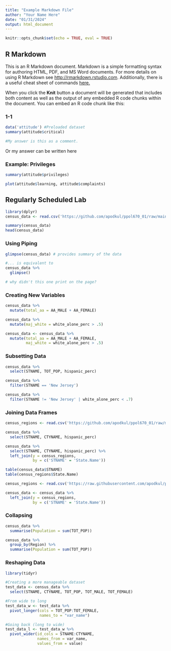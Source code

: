 ```yaml
---
title: "Example Markdown File"
author: "Your Name Here"
date: "01/31/2024"
output: html_document
---
```


```r
knitr::opts_chunk$set(echo = TRUE, eval = TRUE)
```

## R Markdown 

This is an R Markdown document. Markdown is a simple formatting syntax for authoring HTML, PDF, and MS Word documents. For more details on using R Markdown see <http://rmarkdown.rstudio.com>. Additionally, there is a useful cheat sheet of commands [here.](https://www.rstudio.com/wp-content/uploads/2015/02/rmarkdown-cheatsheet.pdf)

When you click the **Knit** button a document will be generated that includes both content as well as the output of any embedded R code chunks within the document. You can embed an R code chunk like this:

### 1-1
```r
data('attitude') #Preloaded dataset
summary(attitude$critical)

#My answer is this as a comment.
```
Or my answer can be written here


### Example: Privileges
```r
summary(attitude$privileges)
```

```r
plot(attitude$learning, attitude$complaints)
```


## Regularly Scheduled Lab 
```r
library(dplyr)
census_data <- read.csv('https://github.com/apodkul/ppol670_01/raw/main/Data/census_demo.csv')

summary(census_data) 
head(census_data)
```

### Using Piping 
```r
glimpse(census_data) # provides summary of the data 

#... is equivalent to 
census_data %>%
  glimpse()

# why didn't this one print on the page?
```

### Creating New Variables 
```r
census_data %>% 
  mutate(total_aa = AA_MALE + AA_FEMALE)

census_data %>% 
  mutate(maj_white = white_alone_perc > .5)
```

```r
census_data <- census_data %>% 
  mutate(total_aa = AA_MALE + AA_FEMALE, 
         maj_white = white_alone_perc > .5)
```

### Subsetting Data 
```r
census_data %>% 
  select(STNAME, TOT_POP, hispanic_perc)

census_data %>% 
  filter(STNAME == 'New Jersey')

census_data %>% 
  filter(STNAME != 'New Jersey' | white_alone_perc < .7)
```


### Joining Data Frames
```r
census_regions <- read.csv('https://github.com/apodkul/ppol670_01/raw/main/Data/census_regions.csv')

census_data %>% 
  select(STNAME, CTYNAME, hispanic_perc)

census_data %>% 
  select(STNAME, CTYNAME, hispanic_perc) %>%
  left_join(y = census_regions, 
            by = c('STNAME' = 'State.Name'))

table(census_data$STNAME)
table(census_regions$State.Name)
```

```r
census_regions <- read.csv('https://raw.githubusercontent.com/apodkul/ppol670_01/main/Data/census_regions.csv')

census_data <- census_data %>% 
  left_join(y = census_regions, 
            by = c('STNAME' = 'State.Name'))

```



### Collapsing 
```r
census_data %>%
  summarise(Population = sum(TOT_POP))

census_data %>%
  group_by(Region) %>%
  summarise(Population = sum(TOT_POP))
```

### Reshaping Data 

```r
library(tidyr)

#Creating a more manageable dataset 
test_data <- census_data %>% 
  select(STNAME, CTYNAME, TOT_POP, TOT_MALE, TOT_FEMALE)

#From wide to long 
test_data_w <- test_data %>% 
  pivot_longer(cols = TOT_POP:TOT_FEMALE, 
               names_to = "var_name")

#Going back (long to wide)
test_data_l <- test_data_w %>%
  pivot_wider(id_cols = STNAME:CTYNAME, 
              names_from = var_name, 
              values_from = value)
```
